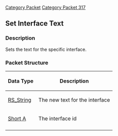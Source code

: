 [[Category Packet]]
[[Category Packet 317]]
{{packet|name=Set interface text|description=Sets the text for a specified interface|opcode=126|type=VARIABLE_SHORT|length=N/A|revision=317}}
== Set Interface Text ==

=== Description ===

Sets the text for the specific interface.

=== Packet Structure ===
{|border=2
! Data Type
! Description
|-
| [[Data Types#Non Standard Data Types|RS_String]]
| The new text for the interface
|-
| [[Data Types#Non Standard Data Types|Short A]]
| The interface id
|-
|}